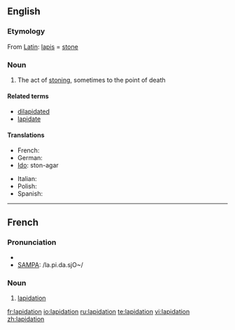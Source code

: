 ==English==
===Etymology===
From [[w:Latin|Latin]]: [[lapis]] = [[stone]]

===Noun===
{{en-noun}}

# The act of [[stoning]], sometimes to the point of death

====Related terms====
* [[dilapidated]]
* [[lapidate]]

====Translations====
{{trans-top|act of stoning, sometimes to the point of death}}
* French: {{t+|fr|lapidation|f}}
* German: {{t+|de|Steinigung|f}}
* [[Ido]]: ston-agar
{{trans-mid}}
* Italian: {{t+|it|lapidazione|f}}
* Polish: {{t-|pl|ukamienowanie|n}}
* Spanish: {{t+|es|lapidación|f}}
{{trans-bottom}}

----

==French==

===Pronunciation===
* {{IPA|/la.pi.da.sjɔ̃/}}
* [[w:SAMPA|SAMPA]]: /la.pi.da.sjO~/

===Noun===
{{fr-noun|f}}

# [[#English|lapidation]]

[[fr:lapidation]]
[[io:lapidation]]
[[ru:lapidation]]
[[te:lapidation]]
[[vi:lapidation]]
[[zh:lapidation]]
